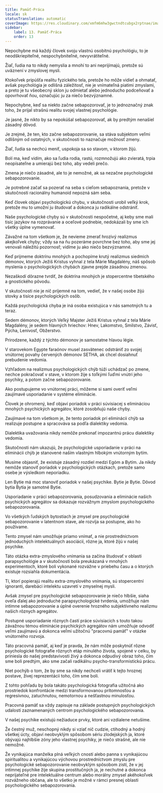 ```yaml
---
title: Pamäť-Práca
locale: sk
statusTranslation: automatic
coverImage: https://res.cloudinary.com/xmfm6mhw3gwctndtcubgx2rptnae/image/upload/v1741354419/small_cover_la_gran_rebelion_28716e29d2.webp
sidebar:
    label: 13. Pamäť-Práca
    order: 13
---
```

Nepochybne má každý človek svoju vlastnú osobitnú psychológiu, to je neodškriepiteľné, nespochybniteľné, nevyvrátiteľné.

Žiaľ, ľudia na to nikdy nemyslia a mnohí to ani neprijímajú, pretože sú uväznení v zmyslovej mysli.

Ktokoľvek pripúšťa realitu fyzického tela, pretože ho môže vidieť a ohmatať, avšak psychológia je odlišná záležitosť, nie je vnímateľná piatimi zmyslami, a preto je tu všeobecný sklon ju odmietať alebo jednoducho podceňovať a opovrhovať ňou, označujúc ju za niečo bezvýznamné.

Nepochybne, keď sa niekto začne sebapozorovať, je to jednoznačný znak toho, že prijal strašnú realitu svojej vlastnej psychológie.

Je jasné, že nikto by sa nepokúšal sebapozorovať, ak by predtým nenašiel zásadný dôvod.

Je zrejmé, že ten, kto začne sebapozorovanie, sa stáva subjektom veľmi odlišným od ostatných, v skutočnosti to naznačuje možnosť zmeny.

Žiaľ, ľudia sa nechcú meniť, uspokoja sa so stavom, v ktorom žijú.

Bolí ma, keď vidím, ako sa ľudia rodia, rastú, rozmnožujú ako zvieratá, trpia neopísateľne a umierajú bez toho, aby vedeli prečo.

Zmena je niečo zásadné, ale to je nemožné, ak sa nezačne psychologické sebapozorovanie.

Je potrebné začať sa pozerať na seba s cieľom sebapoznania, pretože v skutočnosti racionálny humanoid nepozná sám seba.

Keď človek objaví psychologickú chybu, v skutočnosti urobil veľký krok, pretože mu to umožní ju študovať a dokonca ju radikálne odstrániť.

Naše psychologické chyby sú v skutočnosti nespočetné, aj keby sme mali tisíc jazykov na rozprávanie a oceľové podnebie, nedokázali by sme ich všetky úplne vymenovať.

Závažné na tom všetkom je, že nevieme zmerať hrozivý realizmus akejkoľvek chyby; vždy sa na ňu pozeráme povrchne bez toho, aby sme jej venovali náležitú pozornosť; vidíme ju ako niečo bezvýznamné.

Keď prijmeme doktrínu mnohých a pochopíme krutý realizmus siedmich démonov, ktorých Ježiš Kristus vyhnal z tela Márie Magdalény, náš spôsob myslenia o psychologických chybách zjavne prejde zásadnou zmenou.

Nezaškodí dôrazne tvrdiť, že doktrína mnohých je stopercentne tibetského a gnostického pôvodu.

V skutočnosti nie je nič príjemné na tom, vedieť, že v našej osobe žijú stovky a tisíce psychologických osôb.

Každá psychologická chyba je iná osoba existujúca v nás samotných tu a teraz.

Sedem démonov, ktorých Veľký Majster Ježiš Kristus vyhnal z tela Márie Magdalény, je sedem hlavných hriechov: Hnev, Lakomstvo, Smilstvo, Závisť, Pýcha, Lenivosť, Obžerstvo.

Prirodzene, každý z týchto démonov je samostatne hlavou légie.

V starovekom Egypte faraónov musel zasvätenec odstrániť zo svojej vnútornej povahy červených démonov SETHA, ak chcel dosiahnuť prebudenie vedomia.

Vzhľadom na realizmus psychologických chýb túži uchádzač po zmene, nechce pokračovať v stave, v ktorom žije s toľkými ľuďmi vnútri jeho psychiky, a potom začne sebapozorovanie.

Ako postupujeme vo vnútornej práci, môžeme si sami overiť veľmi zaujímavé usporiadanie v systéme eliminácie.

Človek je ohromený, keď objaví poriadok v práci súvisiacej s elimináciou mnohých psychických agregátov, ktoré zosobňujú naše chyby.

Zaujímavé na tom všetkom je, že tento poriadok pri eliminácii chýb sa realizuje postupne a spracováva sa podľa dialektiky vedomia.

Dialektika uvažovania nikdy nemôže prekonať impozantnú prácu dialektiky vedomia.

Skutočnosti nám ukazujú, že psychologické usporiadanie v práci na eliminácii chýb je stanovené naším vlastným hlbokým vnútorným bytím.

Musíme objasniť, že existuje zásadný rozdiel medzi Egóm a Bytím. Ja nikdy nemôže stanoviť poriadok v psychologických otázkach, pretože samo osebe je výsledkom neporiadku.

Len Bytie má moc stanoviť poriadok v našej psychike. Bytie je Bytie. Dôvod bytia Bytia je samotné Bytie.

Usporiadanie v práci sebapozorovania, posudzovania a eliminácie našich psychických agregátov sa dokazuje rozvážnym zmyslom psychologického sebapozorovania.

Vo všetkých ľudských bytostiach je zmysel pre psychologické sebapozorovanie v latentnom stave, ale rozvíja sa postupne, ako ho používame.

Tento zmysel nám umožňuje priamo vnímať, a nie prostredníctvom jednoduchých intelektuálnych asociácií, rôzne ja, ktoré žijú v našej psychike.

Táto otázka extra-zmyslového vnímania sa začína študovať v oblasti parapsychológie a v skutočnosti bola preukázaná v mnohých experimentoch, ktoré boli vykonané rozvážne v priebehu času a o ktorých existuje rozsiahla dokumentácia.

Tí, ktorí popierajú realitu extra-zmyslového vnímania, sú stopercentní ignoranti, darebáci intelektu uzavretí v zmyselnej mysli.

Avšak zmysel pre psychologické sebapozorovanie je niečo hlbšie, siaha oveľa ďalej ako jednoduché parapsychologické tvrdenia, umožňuje nám intímne sebapozorovanie a úplné overenie hrozného subjektívneho realizmu našich rôznych agregátov.

Postupné usporiadanie rôznych častí práce súvisiacich s touto takou závažnou témou eliminácie psychických agregátov nám umožňuje odvodiť veľmi zaujímavú a dokonca veľmi užitočnú "pracovnú pamäť" v otázke vnútorného rozvoja.

Táto pracovná pamäť, aj keď je pravda, že nám môže poskytnúť rôzne psychologické fotografie rôznych etáp minulého života, spojené v celku, by priniesla do našej predstavivosti živý a dokonca odpudivý obraz toho, čím sme boli predtým, ako sme začali radikálnu psycho-transformistickú prácu.

Niet pochýb o tom, že by sme sa nikdy nechceli vrátiť k tejto hroznej postave, živej reprezentácii toho, čím sme boli.

Z tohto pohľadu by bola takáto psychologická fotografia užitočná ako prostriedok konfrontácie medzi transformovanou prítomnosťou a regresívnou, zatuchnutou, nemotornou a nešťastnou minulosťou.

Pracovná pamäť sa vždy zapisuje na základe postupných psychologických udalostí zaznamenaných centrom psychologického sebapozorovania.

V našej psychike existujú nežiaduce prvky, ktoré ani vzdialene netušíme.

Že čestný muž, neschopný nikdy si vziať nič cudzie, ctihodný a hodný všetkej úcty, objaví neobvyklým spôsobom sériu zlodejských ja, ktoré obývajú najhlbšie zóny jeho vlastnej psychiky, je niečo strašné, ale nie nemožné.

Že vynikajúca manželka plná veľkých cností alebo panna s vynikajúcou spiritualitou a vynikajúcou výchovou prostredníctvom zmyslu pre psychologické sebapozorovanie neobvyklým spôsobom zistí, že v jej intímnej psychike žije skupina prostitučných ja, je nechutné a dokonca neprijateľné pre intelektuálne centrum alebo morálny zmysel akéhokoľvek rozvážneho občana, ale to všetko je možné v rámci presnej oblasti psychologického sebapozorovania.

